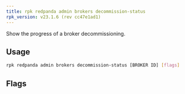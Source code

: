 ```yaml
---
title: rpk redpanda admin brokers decommission-status
rpk_version: v23.1.6 (rev cc47e1ad1)
---
```


<head>
  <meta name="title" content="rpk redpanda admin brokers decommission-status | Redpanda Docs" />
  <meta name="description" content="rpk redpanda admin brokers decommission-status" />
</head>

Show the progress of a broker decommissioning.

## Usage

```bash
rpk redpanda admin brokers decommission-status [BROKER ID] [flags]
```

## Flags

<!--
[cols=",,",]
|===
|*Value* |*Type* |*Description*

|-d, --detailed |- |Print how much data moved and remaining in bytes.

|-h, --help |- |Help for decommission-status.

|--admin-api-tls-cert |string |The certificate to be used for TLS
authentication with the Admin API.

|--admin-api-tls-enabled |- |Enable TLS for the Admin API (not necessary
if specifying custom certs).

|--admin-api-tls-key |string |The certificate key to be used for TLS
authentication with the Admin API.

|--admin-api-tls-truststore |string |The truststore to be used for TLS
communication with the Admin API.

|--config |string |rpk config file, if not set the file will be searched
for in the default locations.

|--password |string |SASL password to be used for authentication.

|--sasl-mechanism |string |The authentication mechanism to use.
Supported values: SCRAM-SHA-256, SCRAM-SHA-512.

|--hosts |strings |A comma-separated list of Admin API addresses
(\|IP\|:\|port\|). You must specify one for each node.

|--user |string |SASL user to be used for authentication.

|-v, --verbose |- |Enable verbose logging (default: false).
|===

-->
